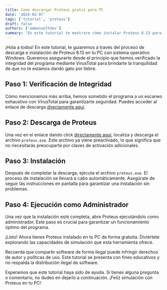 ```yaml
---
title: Como descargar Proteus gratis para PC
date: '2024-03-07'
tags: ['tutorial', 'proteus']
draft: false
authors: ['emmanuelhdev']
summary: 'En este tutorial te mostrare cómo instalar Proteus 8.13 para Windows'
---
```


¡Hola a todos! En este tutorial, te guiaremos a través del proceso de descarga e instalación de Proteus 8.13 en tu PC con sistema operativo Windows. Queremos asegurarte desde el principio que hemos verificado la integridad del programa mediante VirusTotal para brindarte la tranquilidad de que no te estamos dando gato por liebre.

## Paso 1: Verificación de Integridad

Cómo mencionamos más arriba, hemos sometido el programa a un escaneo exhaustivo con VirusTotal para garantizarte seguridad. Puedes acceder al enlace de descarga [directamente aquí](https://drive.google.com/drive/u/0/folders/1RZ3G9JXHu8lDZnKep8JWQYhilmPvsR-r).

## Paso 2: Descarga de Proteus

Una vez en el enlace dando click [directamente aquí](https://drive.google.com/drive/u/0/folders/1RZ3G9JXHu8lDZnKep8JWQYhilmPvsR-r), localiza y descarga el archivo `proteus.exe`. Este archivo ya viene preactivado, lo que significa que no necesitarás preocuparte por claves de activación adicionales.

## Paso 3: Instalación

Después de completar la descarga, ejecuta el archivo `proteus.exe`. El proceso de instalación se llevará a cabo automáticamente. Asegúrate de seguir las instrucciones en pantalla para garantizar una instalación sin problemas.

## Paso 4: Ejecución como Administrador

Una vez que la instalación esté completa, abre Proteus ejecutándolo como administrador. Este paso es crucial para garantizar un funcionamiento óptimo del programa.

¡Listo! Ahora tienes Proteus instalado en tu PC de forma gratuita. Diviértete explorando las capacidades de simulación que esta herramienta ofrece.

Recuerda que compartir software de forma ilegal puede infringir derechos de autor y políticas de uso. Este tutorial se presenta con fines educativos y no respalda la distribución ilegal de software.

Esperamos que este tutorial haya sido de ayuda. Si tienes alguna pregunta o comentario, no dudes en dejarlo a continuación. ¡Feliz simulación con Proteus en tu PC!
